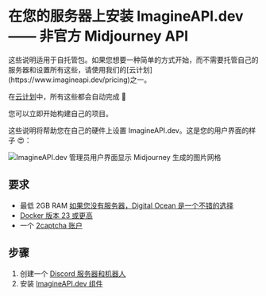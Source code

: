 
# 在您的服务器上安装 ImagineAPI.dev —— 非官方 Midjourney API

<Callout type="warning" emoji="🕺">
这些说明适用于自托管包。如果您想要一种简单的方式开始，而不需要托管自己的服务器和设置所有这些，请使用我们的[云计划](https://www.imagineapi.dev/pricing)之一。

在[云计划](https://www.imagineapi.dev/pricing)中，所有这些都会自动完成 🕺

您可以立即开始构建自己的项目。
</Callout>

这些说明将帮助您在自己的硬件上设置 ImagineAPI.dev。这是您的用户界面的样子 😍：

<Image src="/CleanShot 2023-04-11 at 14.55.09@2x.png" alt="ImagineAPI.dev 管理员用户界面显示 Midjourney 生成的图片网格" width={850} height={500} />

## 要求

- 最低 2GB RAM [如果您没有服务器，Digital Ocean 是一个不错的选择](https://digitalocean.pxf.io/Qy3nP3)
- [Docker 版本 23 或更高](https://docs.docker.com/engine/install/)
- 一个 [2captcha 账户](https://2captcha.com/?from=17032259)

## 步骤

1. 创建一个 [Discord 服务器和机器人](/self-host-install/discord-bot)
2. 安装 [ImagineAPI.dev 组件](/self-host-install/ImagineAPI)